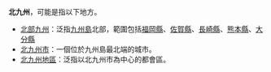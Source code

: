 {{disambig|B北|Cat=三字日本地名消歧義}}


'''北九州'''，可能是指以下地方。
* [[北部九州|北部九州]]：泛指[[九州島|九州島]]北部，範圍包括[[福岡縣|福岡縣]]、[[佐賀縣|佐賀縣]]、[[長崎縣|長崎縣]]、[[熊本縣|熊本縣]]、[[大分縣|大分縣]]
* [[北九州市|北九州市]]：一個位於九州島最北端的城市。
* [[北九州地區|北九州地區]]：泛指以北九州市為中心的都會區。

{{DEFAULTSORT:  Kitakyushu}}